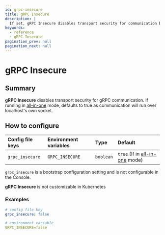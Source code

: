 ```yaml
---
id: grpc-insecure
title: gRPC Insecure
description: |
  If set, gRPC Insecure disables transport security for communication between the proxy and authorize components.
keywords:
  - reference
  - gRPC Insecure
pagination_prev: null
pagination_next: null
---
```



# gRPC Insecure

## Summary

**gRPC Insecure** disables transport security for gRPC communication. If running in [all-in-one](/docs/internals/configuration#all-in-one-vs-split-service-mode) mode, defaults to true as communication will run over localhost's own socket.

## How to configure

<Tabs>
<TabItem value="Core" label="Core">

| **Config file keys** | **Environment variables** | **Type** | **Default** |
| :------------------- | :------------------------ | :-- | :-- |
| `grpc_insecure`      | `GRPC_INSECURE`           | `boolean` | `true` (If in [all-in-one](/docs/internals/configuration#all-in-one-vs-split-service-mode) mode) |

</TabItem>
<TabItem value="Enterprise" label="Enterprise">

`grpc_insecure` is a bootstrap configuration setting and is not configurable in the Console.

</TabItem>
<TabItem value="Kubernetes" label="Kubernetes">

**gRPC Insecure** is not customizable in Kubernetes

</TabItem>
</Tabs>

### Examples

```yaml
# config file key
grpc_insecure: false

# environment variable
GRPC_INSECURE=false
```
